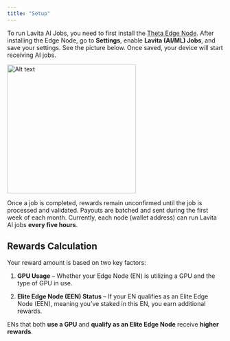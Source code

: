 ```yaml
---
title: "Setup"
---
```


To run Lavita AI Jobs, you need to first install the [Theta Edge Node](https://docs.thetatoken.org/docs/setup-theta-edge-node). After installing the Edge Node, go to **Settings**, enable **Lavita (AI/ML) Jobs**, and save your settings. See the picture below. Once saved, your device will start receiving AI jobs.

<Frame caption="Enabling Lavita (AI/ML) Jobs in Edge Node Settings">
  <img width="300" alt="Alt text" src="/images/edge-node-settings.png" />
</Frame>

Once a job is completed, rewards remain unconfirmed until the job is processed and validated. Payouts are batched and sent during the first week of each month. Currently, each node (wallet address) can run Lavita AI jobs **every five hours**.

## Rewards Calculation

Your reward amount is based on two key factors:

1. **GPU Usage** – Whether your Edge Node (EN) is utilizing a GPU and the type of GPU in use.

2. **Elite Edge Node (EEN) Status** – If your EN qualifies as an Elite Edge Node (EEN), meaning you’ve staked in this EN, you earn additional rewards.

<Tip>ENs that both **use a GPU** and **qualify as an Elite Edge Node** receive **higher rewards**.</Tip>